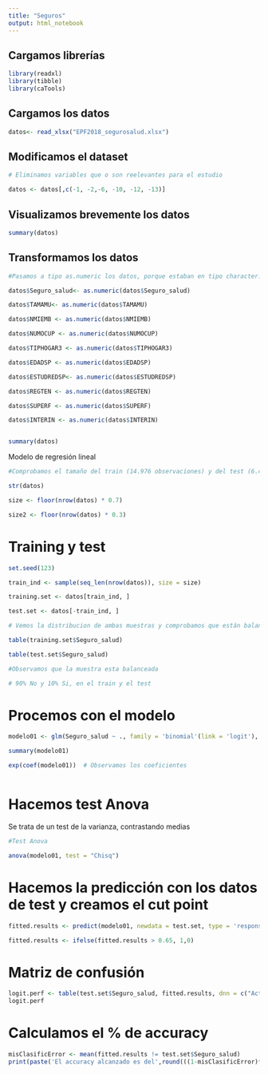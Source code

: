 ```yaml
---
title: "Seguros"
output: html_notebook
---
```


## Cargamos librerías

```r

library(readxl)
library(tibble)
library(caTools)

```

## Cargamos los datos

```r

datos<- read_xlsx("EPF2018_segurosalud.xlsx")

```

## Modificamos el dataset

```r

# Eliminamos variables que o son reelevantes para el estudio

datos <- datos[,c(-1, -2,-6, -10, -12, -13)]

```

## Visualizamos brevemente los datos

```r

summary(datos)

```

## Transformamos los datos

```r

#Pasamos a tipo as.numeric los datos, porque estaban en tipo character.

datos$Seguro_salud<- as.numeric(datos$Seguro_salud)

datos$TAMAMU<- as.numeric(datos$TAMAMU)

datos$NMIEMB <- as.numeric(datos$NMIEMB)

datos$NUMOCUP <- as.numeric(datos$NUMOCUP)

datos$TIPHOGAR3 <- as.numeric(datos$TIPHOGAR3)

datos$EDADSP <- as.numeric(datos$EDADSP)

datos$ESTUDREDSP<- as.numeric(datos$ESTUDREDSP)

datos$REGTEN <- as.numeric(datos$REGTEN)

datos$SUPERF <- as.numeric(datos$SUPERF)

datos$INTERIN <- as.numeric(datos$INTERIN)


summary(datos)

```


########### Modelo de regresión lineal ################

```r

#Comprobamos el tamaño del train (14.976 observaciones) y del test (6.418 observaciones)

str(datos)

size <- floor(nrow(datos) * 0.7)

size2 <- floor(nrow(datos) * 0.3)

```

# Training y test

```r

set.seed(123)

train_ind <- sample(seq_len(nrow(datos)), size = size)

training.set <- datos[train_ind, ]

test.set <- datos[-train_ind, ]

```

```r

# Vemos la distribucion de ambas muestras y comprobamos que están balanceadas

table(training.set$Seguro_salud)

table(test.set$Seguro_salud)

#Observamos que la muestra esta balanceada

# 90% No y 10% Si, en el train y el test

```

# Procemos con el modelo

```r

modelo01 <- glm(Seguro_salud ~ ., family = 'binomial'(link = 'logit'), data = training.set)

summary(modelo01)

exp(coef(modelo01))  # Observamos los coeficientes



```

# Hacemos test Anova

Se trata de un test de la varianza, contrastando medias

```r
#Test Anova

anova(modelo01, test = "Chisq")

```

# Hacemos la predicción con los datos de test y creamos el cut point

```r

fitted.results <- predict(modelo01, newdata = test.set, type = 'response')

fitted.results <- ifelse(fitted.results > 0.65, 1,0)

```

# Matriz de confusión

```r

logit.perf <- table(test.set$Seguro_salud, fitted.results, dnn = c("Actual", "Predicted"))
logit.perf

```

# Calculamos el % de accuracy
 
```r

misClasificError <- mean(fitted.results != test.set$Seguro_salud)
print(paste('El accuracy alcanzado es del',round(((1-misClasificError)*100),2), '%')) 

```

